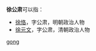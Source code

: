 '''徐公肃'''可以指：
* [[徐恪|徐恪]]，字公肃，明朝政治人物
* [[徐元文|徐元文]]，字公肃，清朝政治人物

{{disambig}}

[[Category:三字徐姓人名消歧义|gong]]